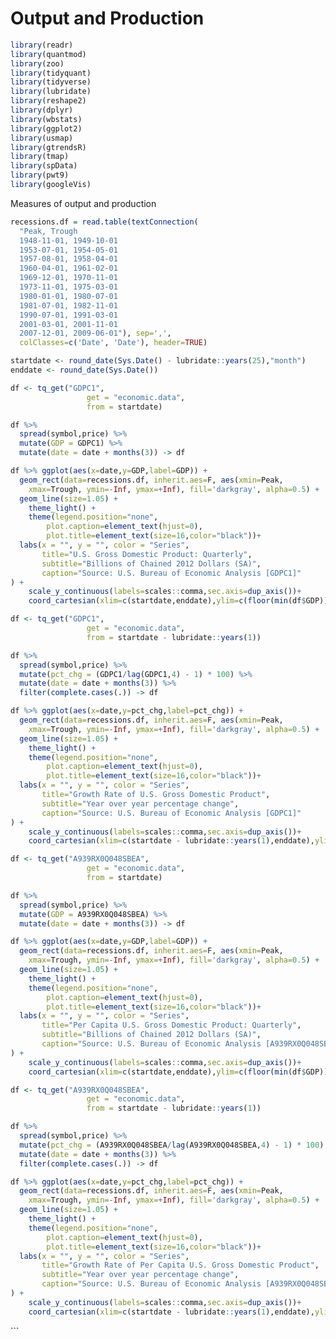# Output and Production {#production}

```r
library(readr)
library(quantmod)
library(zoo)
library(tidyquant)
library(tidyverse)
library(lubridate)
library(reshape2)
library(dplyr)
library(wbstats)
library(ggplot2)
library(usmap)
library(gtrendsR)
library(tmap)
library(spData)
library(pwt9)
library(googleVis)


```

Measures of output and production

```r

recessions.df = read.table(textConnection(
  "Peak, Trough
  1948-11-01, 1949-10-01
  1953-07-01, 1954-05-01
  1957-08-01, 1958-04-01
  1960-04-01, 1961-02-01
  1969-12-01, 1970-11-01
  1973-11-01, 1975-03-01
  1980-01-01, 1980-07-01
  1981-07-01, 1982-11-01
  1990-07-01, 1991-03-01
  2001-03-01, 2001-11-01
  2007-12-01, 2009-06-01"), sep=',',
  colClasses=c('Date', 'Date'), header=TRUE)

startdate <- round_date(Sys.Date() - lubridate::years(25),"month")
enddate <- round_date(Sys.Date())

df <- tq_get("GDPC1", 
                 get = "economic.data",
                 from = startdate)

df %>% 
  spread(symbol,price) %>%
  mutate(GDP = GDPC1) %>%
  mutate(date = date + months(3)) -> df

df %>% ggplot(aes(x=date,y=GDP,label=GDP)) + 
  geom_rect(data=recessions.df, inherit.aes=F, aes(xmin=Peak,
    xmax=Trough, ymin=-Inf, ymax=+Inf), fill='darkgray', alpha=0.5) +
  geom_line(size=1.05) +
    theme_light() +
    theme(legend.position="none",
        plot.caption=element_text(hjust=0),
        plot.title=element_text(size=16,color="black"))+
  labs(x = "", y = "", color = "Series", 
       title="U.S. Gross Domestic Product: Quarterly",
       subtitle="Billions of Chained 2012 Dollars (SA)",
       caption="Source: U.S. Bureau of Economic Analysis [GDPC1]"
) + 
    scale_y_continuous(labels=scales::comma,sec.axis=dup_axis())+
    coord_cartesian(xlim=c(startdate,enddate),ylim=c(floor(min(df$GDP)),ceiling(max(df$GDP))))
```



```r

df <- tq_get("GDPC1", 
                 get = "economic.data",
                 from = startdate - lubridate::years(1))

df %>% 
  spread(symbol,price) %>%
  mutate(pct_chg = (GDPC1/lag(GDPC1,4) - 1) * 100) %>%
  mutate(date = date + months(3)) %>%
  filter(complete.cases(.)) -> df

df %>% ggplot(aes(x=date,y=pct_chg,label=pct_chg)) + 
  geom_rect(data=recessions.df, inherit.aes=F, aes(xmin=Peak,
    xmax=Trough, ymin=-Inf, ymax=+Inf), fill='darkgray', alpha=0.5) +
  geom_line(size=1.05) +
    theme_light() +
    theme(legend.position="none",
        plot.caption=element_text(hjust=0),
        plot.title=element_text(size=16,color="black"))+
  labs(x = "", y = "", color = "Series", 
       title="Growth Rate of U.S. Gross Domestic Product",
       subtitle="Year over year percentage change",
       caption="Source: U.S. Bureau of Economic Analysis [GDPC1]"
) + 
    scale_y_continuous(labels=scales::comma,sec.axis=dup_axis())+
    coord_cartesian(xlim=c(startdate - lubridate::years(1),enddate),ylim=c(floor(min(df$pct_chg)),ceiling(max(df$pct_chg))))
```


```r

df <- tq_get("A939RX0Q048SBEA", 
                 get = "economic.data",
                 from = startdate)

df %>% 
  spread(symbol,price) %>%
  mutate(GDP = A939RX0Q048SBEA) %>%
  mutate(date = date + months(3)) -> df

df %>% ggplot(aes(x=date,y=GDP,label=GDP)) + 
  geom_rect(data=recessions.df, inherit.aes=F, aes(xmin=Peak,
    xmax=Trough, ymin=-Inf, ymax=+Inf), fill='darkgray', alpha=0.5) +
  geom_line(size=1.05) +
    theme_light() +
    theme(legend.position="none",
        plot.caption=element_text(hjust=0),
        plot.title=element_text(size=16,color="black"))+
  labs(x = "", y = "", color = "Series", 
       title="Per Capita U.S. Gross Domestic Product: Quarterly",
       subtitle="Billions of Chained 2012 Dollars (SA)",
       caption="Source: U.S. Bureau of Economic Analysis [A939RX0Q048SBEA]"
) + 
    scale_y_continuous(labels=scales::comma,sec.axis=dup_axis())+
    coord_cartesian(xlim=c(startdate,enddate),ylim=c(floor(min(df$GDP)),ceiling(max(df$GDP))))
```

```r

df <- tq_get("A939RX0Q048SBEA", 
                 get = "economic.data",
                 from = startdate - lubridate::years(1))

df %>% 
  spread(symbol,price) %>%
  mutate(pct_chg = (A939RX0Q048SBEA/lag(A939RX0Q048SBEA,4) - 1) * 100) %>%
  mutate(date = date + months(3)) %>%
  filter(complete.cases(.)) -> df

df %>% ggplot(aes(x=date,y=pct_chg,label=pct_chg)) + 
  geom_rect(data=recessions.df, inherit.aes=F, aes(xmin=Peak,
    xmax=Trough, ymin=-Inf, ymax=+Inf), fill='darkgray', alpha=0.5) +
  geom_line(size=1.05) +
    theme_light() +
    theme(legend.position="none",
        plot.caption=element_text(hjust=0),
        plot.title=element_text(size=16,color="black"))+
  labs(x = "", y = "", color = "Series", 
       title="Growth Rate of Per Capita U.S. Gross Domestic Product",
       subtitle="Year over year percentage change",
       caption="Source: U.S. Bureau of Economic Analysis [A939RX0Q048SBEA]"
) + 
    scale_y_continuous(labels=scales::comma,sec.axis=dup_axis())+
    coord_cartesian(xlim=c(startdate - lubridate::years(1),enddate),ylim=c(floor(min(df$pct_chg)),ceiling(max(df$pct_chg))))
```
```



